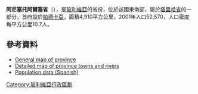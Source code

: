 '''阿尼塞托阿爾塞省'''（{{lang-es|Provincia de Aniceto Arce}}），是[[玻利維亞|玻利維亞]]的省份，位於該國東南部，屬於[[塔里哈省|塔里哈省]]的一部分，首府設於[[帕德卡亞|帕德卡亞]]，面積4,910平方公里，2001年人口52,570，人口密度每平方公里10.7人。

==參考資料==
*[https://web.archive.org/web/20070927201725/http://www.aguabolivia.org/situacionaguaX/Riego/mapas/tarija/t_arce.htm General map of province]
*[https://web.archive.org/web/20070927201053/http://www.aguabolivia.org/situacionaguaX/Riego/mapas/tarija/arce.htm Detailed map of province towns and rivers]
*[https://web.archive.org/web/20070222115622/http://www.ine.gov.bo/cgi-bin/PIWDGEOxx.EXE Population data (Spanish)]

{{coord|21|15|S|64|35|W|type:adm2nd_region:BO|display=title}}

{{Bolivia-geo-stub}}
{{玻利維亞省份}}

[[Category:玻利維亞行政區劃|Category:玻利維亞行政區劃]]